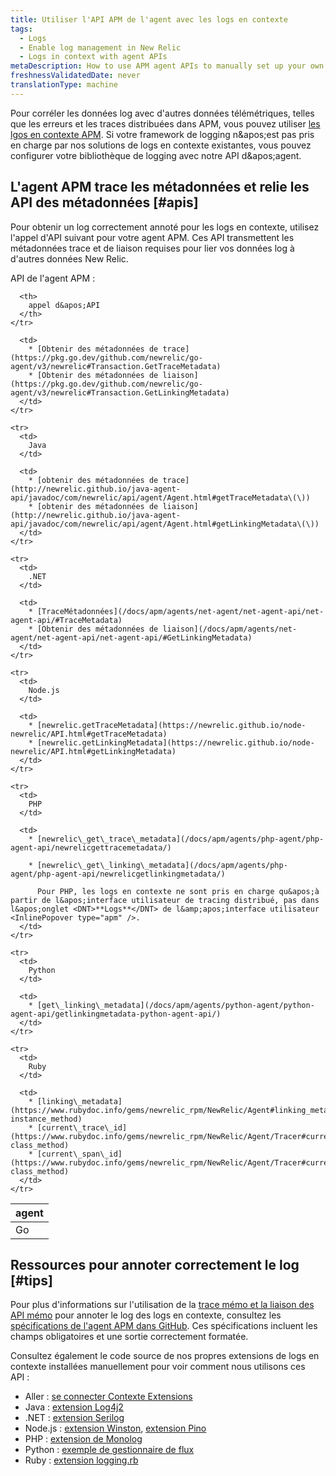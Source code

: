 ```yaml
---
title: Utiliser l'API APM de l'agent avec les logs en contexte
tags:
  - Logs
  - Enable log management in New Relic
  - Logs in context with agent APIs
metaDescription: How to use APM agent APIs to manually set up your own logs-in-context solution in New Relic.
freshnessValidatedDate: never
translationType: machine
---
```


Pour corréler les données log avec d&apos;autres données télémétriques, telles que les erreurs et les traces distribuées dans APM, vous pouvez utiliser [les lgos en contexte APM](/docs/apm/new-relic-apm/getting-started/get-started-logs-context). Si votre framework de logging n&amp;apos;est pas pris en charge par nos solutions de logs en contexte existantes, vous pouvez configurer votre bibliothèque de logging avec notre <InlinePopover type="apm" />API d&amp;apos;agent.

## L&apos;agent APM trace les métadonnées et relie les API des métadonnées [#apis]

Pour obtenir un log correctement annoté pour les logs en contexte, utilisez l&apos;appel d&apos;API suivant pour votre agent APM. Ces API transmettent les métadonnées trace et de liaison requises pour lier vos données log à d&apos;autres données New Relic.

API de l&apos;agent APM :

<table>
  <thead>
    <tr>
      <th style={{ width: "150px" }}>
        <InlinePopover type="apm" />agent
      </th>

      <th>
        appel d&apos;API
      </th>
    </tr>
  </thead>

  <tbody>
    <tr>
      <td>
        Go
      </td>

      <td>
        * [Obtenir des métadonnées de trace](https://pkg.go.dev/github.com/newrelic/go-agent/v3/newrelic#Transaction.GetTraceMetadata)
        * [Obtenir des métadonnées de liaison](https://pkg.go.dev/github.com/newrelic/go-agent/v3/newrelic#Transaction.GetLinkingMetadata)
      </td>
    </tr>

    <tr>
      <td>
        Java
      </td>

      <td>
        * [obtenir des métadonnées de trace](http://newrelic.github.io/java-agent-api/javadoc/com/newrelic/api/agent/Agent.html#getTraceMetadata\(\))
        * [obtenir des métadonnées de liaison](http://newrelic.github.io/java-agent-api/javadoc/com/newrelic/api/agent/Agent.html#getLinkingMetadata\(\))
      </td>
    </tr>

    <tr>
      <td>
        .NET
      </td>

      <td>
        * [TraceMétadonnées](/docs/apm/agents/net-agent/net-agent-api/net-agent-api/#TraceMetadata)
        * [Obtenir des métadonnées de liaison](/docs/apm/agents/net-agent/net-agent-api/net-agent-api/#GetLinkingMetadata)
      </td>
    </tr>

    <tr>
      <td>
        Node.js
      </td>

      <td>
        * [newrelic.getTraceMetadata](https://newrelic.github.io/node-newrelic/API.html#getTraceMetadata)
        * [newrelic.getLinkingMetadata](https://newrelic.github.io/node-newrelic/API.html#getLinkingMetadata)
      </td>
    </tr>

    <tr>
      <td>
        PHP
      </td>

      <td>
        * [newrelic\_get\_trace\_metadata](/docs/apm/agents/php-agent/php-agent-api/newrelicgettracemetadata/)

        * [newrelic\_get\_linking\_metadata](/docs/apm/agents/php-agent/php-agent-api/newrelicgetlinkingmetadata/)

          Pour PHP, les logs en contexte ne sont pris en charge qu&apos;à partir de l&apos;interface utilisateur de tracing distribué, pas dans l&apos;onglet <DNT>**Logs**</DNT> de l&amp;apos;interface utilisateur <InlinePopover type="apm" />.
      </td>
    </tr>

    <tr>
      <td>
        Python
      </td>

      <td>
        * [get\_linking\_metadata](/docs/apm/agents/python-agent/python-agent-api/getlinkingmetadata-python-agent-api/)
      </td>
    </tr>

    <tr>
      <td>
        Ruby
      </td>

      <td>
        * [linking\_metadata](https://www.rubydoc.info/gems/newrelic_rpm/NewRelic/Agent#linking_metadata-instance_method)
        * [current\_trace\_id](https://www.rubydoc.info/gems/newrelic_rpm/NewRelic/Agent/Tracer#current_trace_id-class_method)
        * [current\_span\_id](https://www.rubydoc.info/gems/newrelic_rpm/NewRelic/Agent/Tracer#current_span_id-class_method)
      </td>
    </tr>
  </tbody>
</table>

<InstallFeedback />

## Ressources pour annoter correctement le log [#tips]

Pour plus d&apos;informations sur l&apos;utilisation de la [trace mémo et la liaison des API mémo](#apis) pour annoter le log des logs en contexte, consultez les [spécifications de l&apos;agent APM dans GitHub](https://github.com/newrelic/newrelic-exporter-specs/tree/master/logging). Ces spécifications incluent les champs obligatoires et une sortie correctement formatée.

Consultez également le code source de nos propres extensions de logs en contexte installées manuellement pour voir comment nous utilisons ces API :

* Aller : [se connecter Contexte Extensions](https://github.com/newrelic/go-agent/tree/master/v3/integrations/logcontext-v2)
* Java : [extension Log4j2](https://github.com/newrelic/java-log-extensions/blob/master/log4j2/src/main/java/com/newrelic/logging/log4j2/NewRelicLayout.java)
* .NET : [extension Serilog](https://github.com/newrelic/newrelic-logenricher-dotnet/tree/main/src/NewRelic.LogEnrichers.Serilog)
* Node.js : [extension Winston](https://github.com/newrelic/newrelic-node-log-extensions/blob/main/packages/winston-log-enricher/lib/createFormatter.js), [extension Pino](https://github.com/newrelic/newrelic-node-log-extensions/blob/main/packages/pino-log-enricher/lib/createFormatter.js)
* PHP : [extension de Monolog](https://github.com/newrelic/newrelic-monolog-logenricher-php/blob/master/src/Formatter.php)
* Python : [exemple de gestionnaire de flux](/docs/logs/logs-context/configure-logs-context-python/#python-formatter)
* Ruby : [extension logging.rb](https://github.com/newrelic/newrelic-ruby-agent/blob/dev/lib/new_relic/agent/logging.rb)